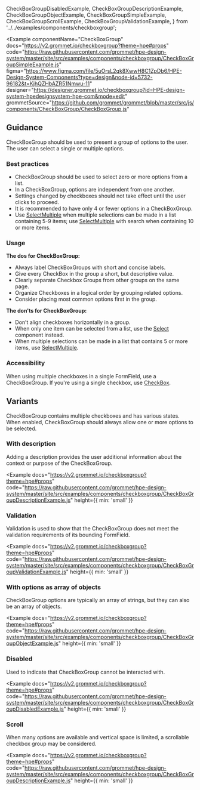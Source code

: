   CheckBoxGroupDisabledExample,
  CheckBoxGroupDescriptionExample,
  CheckBoxGroupObjectExample,
  CheckBoxGroupSimpleExample,
  CheckBoxGroupScrollExample,
  CheckBoxGroupValidationExample,
} from '../../examples/components/checkboxgroup';

<Example
  componentName="CheckBoxGroup"
  docs="https://v2.grommet.io/checkboxgroup?theme=hpe#props"
  code="https://raw.githubusercontent.com/grommet/hpe-design-system/master/site/src/examples/components/checkboxgroup/CheckBoxGroupSimpleExample.js"
  figma="https://www.figma.com/file/5uOrsL2qk8XwwH8C1ZpDb6/HPE-Design-System-Components?type=design&node-id=5732-96182&t=KjhQZHbAZR51Nmwu-11"
  designer="https://designer.grommet.io/checkboxgroup?id=HPE-design-system-hpedesignsystem-hpe-com&mode=edit"
  grommetSource="https://github.com/grommet/grommet/blob/master/src/js/components/CheckBoxGroup/CheckBoxGroup.js"
>
  <CheckBoxGroupSimpleExample />
</Example>

## Guidance

CheckBoxGroup should be used to present a group of options to the user. The user can select a single or multiple options.

### Best practices

- CheckBoxGroup should be used to select zero or more options from a list.
- In a CheckBoxGroup, options are independent from one another.
- Settings changed by checkboxes should not take effect until the user clicks to proceed.
- It is recommended to have only 4 or fewer options in a CheckBoxGroup.
- Use [SelectMultiple](/components/selectmultiple#best-practices) when multiple selections can be made in a list containing 5-9 items; use [SelectMultiple](/components/selectmultiple#best-practices) with search when containing 10 or more items.

### Usage

**The dos for CheckBoxGroup:**

- Always label CheckBoxGroups with short and concise labels.
- Give every CheckBox in the group a short, but descriptive value.
- Clearly separate Checkbox Groups from other groups on the same page.
- Organize Checkboxes in a logical order by grouping related options.
- Consider placing most common options first in the group.

**The don'ts for CheckBoxGroup:**

- Don’t align checkboxes horizontally in a group.
- When only one item can be selected from a list, use the [Select](/components/select) component instead.
- When multiple selections can be made in a list that contains 5 or more items, use [SelectMultiple](/components/SelectMultiple).

### Accessibility

When using multiple checkboxes in a single FormField, use a CheckBoxGroup. If you're using a single checkbox, use [CheckBox](/components/checkbox).

## Variants

CheckBoxGroup contains multiple checkboxes and has various states. When enabled, CheckBoxGroup should always allow one or more options to be selected.

### With description

Adding a description provides the user additional information about the context or purpose of the CheckBoxGroup.

<Example
  docs="https://v2.grommet.io/checkboxgroup?theme=hpe#props"
  code="https://raw.githubusercontent.com/grommet/hpe-design-system/master/site/src/examples/components/checkboxgroup/CheckBoxGroupDescriptionExample.js"
  height={{ min: 'small' }}
>
  <CheckBoxGroupDescriptionExample />
</Example>

### Validation

Validation is used to show that the CheckBoxGroup does not meet the validation requirements of its bounding FormField.

<Example
  docs="https://v2.grommet.io/checkboxgroup?theme=hpe#props"
  code="https://raw.githubusercontent.com/grommet/hpe-design-system/master/site/src/examples/components/checkboxgroup/CheckBoxGroupValidationExample.js"
  height={{ min: 'small' }}
>
  <CheckBoxGroupValidationExample />
</Example>

### With options as array of objects

CheckBoxGroup options are typically an array of strings, but they can also be an array of objects.

<Example
  docs="https://v2.grommet.io/checkboxgroup?theme=hpe#props"
  code="https://raw.githubusercontent.com/grommet/hpe-design-system/master/site/src/examples/components/checkboxgroup/CheckBoxGroupObjectExample.js"
  height={{ min: 'small' }}
>
  <CheckBoxGroupObjectExample />
</Example>

### Disabled

Used to indicate that CheckBoxGroup cannot be interacted with.

<Example
  docs="https://v2.grommet.io/checkboxgroup?theme=hpe#props"
  code="https://raw.githubusercontent.com/grommet/hpe-design-system/master/site/src/examples/components/checkboxgroup/CheckBoxGroupDisabledExample.js"
  height={{ min: 'small' }}
>
  <CheckBoxGroupDisabledExample />
</Example>

### Scroll

When many options are available and vertical space is limited, a scrollable checkbox group may be considered.

<Example
  docs="https://v2.grommet.io/checkboxgroup?theme=hpe#props"
  code="https://raw.githubusercontent.com/grommet/hpe-design-system/master/site/src/examples/components/checkboxgroup/CheckBoxGroupDescriptionExample.js"
  height={{ min: 'small' }}
>
  <CheckBoxGroupScrollExample />
</Example>
